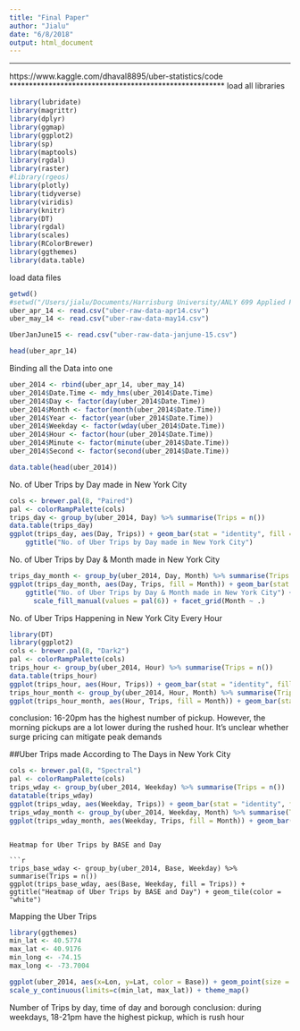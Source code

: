 ```yaml
---
title: "Final Paper"
author: "Jialu"
date: "6/8/2018"
output: html_document
---
```

*******************************************************
https://www.kaggle.com/dhaval8895/uber-statistics/code
*******************************************************
load all libraries
```r
library(lubridate)
library(magrittr)
library(dplyr) 
library(ggmap)
library(ggplot2)
library(sp)
library(maptools)
library(rgdal)
library(raster)
#library(rgeos)
library(plotly)
library(tidyverse)
library(viridis)
library(knitr)
library(DT)
library(rgdal)
library(scales)
library(RColorBrewer)
library(ggthemes)
library(data.table)
```



load data files
```r
getwd()
#setwd("/Users/jialu/Documents/Harrisburg University/ANLY 699 Applied Project in Analytics/Github assignment/FinalPaperProject/myData")
uber_apr_14 <- read.csv("uber-raw-data-apr14.csv")
uber_may_14 <- read.csv("uber-raw-data-may14.csv")

UberJanJune15 <- read.csv("uber-raw-data-janjune-15.csv")

head(uber_apr_14)
```
Binding all the Data into one
```r
uber_2014 <- rbind(uber_apr_14, uber_may_14)
uber_2014$Date.Time <- mdy_hms(uber_2014$Date.Time)
uber_2014$Day <- factor(day(uber_2014$Date.Time))
uber_2014$Month <- factor(month(uber_2014$Date.Time))
uber_2014$Year <- factor(year(uber_2014$Date.Time))
uber_2014$Weekday <- factor(wday(uber_2014$Date.Time))
uber_2014$Hour <- factor(hour(uber_2014$Date.Time))
uber_2014$Minute <- factor(minute(uber_2014$Date.Time))
uber_2014$Second <- factor(second(uber_2014$Date.Time))

data.table(head(uber_2014))
```

No. of Uber Trips by Day made in New York City

```r
cols <- brewer.pal(8, "Paired")
pal <- colorRampPalette(cols)
trips_day <- group_by(uber_2014, Day) %>% summarise(Trips = n())
data.table(trips_day)
ggplot(trips_day, aes(Day, Trips)) + geom_bar(stat = "identity", fill = "maroon") +
    ggtitle("No. of Uber Trips by Day made in New York City")

```

No. of Uber Trips by Day & Month made in New York City
```r
trips_day_month <- group_by(uber_2014, Day, Month) %>% summarise(Trips = n())
ggplot(trips_day_month, aes(Day, Trips, fill = Month)) + geom_bar(stat = "identity") +
    ggtitle("No. of Uber Trips by Day & Month made in New York City") + scale_y_continuous() +
      scale_fill_manual(values = pal(6)) + facet_grid(Month ~ .)

```

No. of Uber Trips Happening in New York City Every Hour
```r

library(DT)
library(ggplot2)
cols <- brewer.pal(8, "Dark2")
pal <- colorRampPalette(cols)
trips_hour <- group_by(uber_2014, Hour) %>% summarise(Trips = n())
data.table(trips_hour)
ggplot(trips_hour, aes(Hour, Trips)) + geom_bar(stat = "identity", fill = "orange") + ggtitle("No. of Uber Trips Happening in New York City Every Hour")
trips_hour_month <- group_by(uber_2014, Hour, Month) %>% summarise(Trips = n())
ggplot(trips_hour_month, aes(Hour, Trips, fill = Month)) + geom_bar(stat = "identity") + ggtitle("No. of Uber Trips Happening in New York City Every Hour for Different Months") + scale_y_continuous() + scale_fill_manual(values = pal(6)) + facet_grid(Month ~ .)
```

conclusion: 16-20pm has the highest number of pickup. However, the morning pickups are a lot lower during the rushed hour. It's unclear whether surge pricing can mitigate peak demands

##Uber Trips made According to The Days in New York City
```r
cols <- brewer.pal(8, "Spectral")
pal <- colorRampPalette(cols)
trips_wday <- group_by(uber_2014, Weekday) %>% summarise(Trips = n())
datatable(trips_wday)
ggplot(trips_wday, aes(Weekday, Trips)) + geom_bar(stat = "identity", fill = "Darkred") + ggtitle("No. of Uber Trips Happening in New York City For Different Days of the Week")
trips_wday_month <- group_by(uber_2014, Weekday, Month) %>% summarise(Trips = n())
ggplot(trips_wday_month, aes(Weekday, Trips, fill = Month)) + geom_bar(stat = "identity", position = "dodge") + ggtitle("No. of Uber Trips Happening in New York City for WeekDays of Different Months") + scale_y_continuous() + scale_fill_manual(values = pal(6))
```
```

Heatmap for Uber Trips by BASE and Day

```r
trips_base_wday <- group_by(uber_2014, Base, Weekday) %>% summarise(Trips = n())
ggplot(trips_base_wday, aes(Base, Weekday, fill = Trips)) + ggtitle("Heatmap of Uber Trips by BASE and Day") + geom_tile(color = "white")
```


Mapping the Uber Trips
```r
library(ggthemes) 
min_lat <- 40.5774
max_lat <- 40.9176
min_long <- -74.15
max_long <- -73.7004

ggplot(uber_2014, aes(x=Lon, y=Lat, color = Base)) + geom_point(size = 0.06) + scale_x_continuous(limits=c(min_long, max_long)) +
scale_y_continuous(limits=c(min_lat, max_lat)) + theme_map()

```

Number of Trips by day, time of day and borough
conclusion: during weekdays, 18-21pm have the highest pickup, which is rush hour
```r

```


